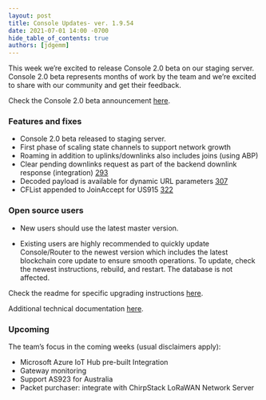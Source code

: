 ```yaml
---
layout: post
title: Console Updates- ver. 1.9.54
date: 2021-07-01 14:00 -0700
hide_table_of_contents: true
authors: [jdgemm]
---
```


This week we’re excited to release Console 2.0 beta on our staging server. Console 2.0 beta
represents months of work by the team and we’re excited to share with our community and get their
feedback.

<!--truncate-->

Check the Console 2.0 beta announcement [here](https://bit.ly/3waPF7x).

### Features and fixes

- Console 2.0 beta released to staging server.
- First phase of scaling state channels to support network growth
- Roaming in addition to uplinks/downlinks also includes joins (using ABP)
- Clear pending downlinks request as part of the backend downlink response (integration)
  [293](https://github.com/helium/router/issues/293)
- Decoded payload is available for dynamic URL parameters
  [307](https://github.com/helium/router/issues/307)
- CFList appended to JoinAccept for US915 [322](https://github.com/helium/router/issues/322)

### Open source users

- New users should use the latest master version.

- Existing users are highly recommended to quickly update Console/Router to the newest version which
  includes the latest blockchain core update to ensure smooth operations. To update, check the
  newest instructions, rebuild, and restart. The database is not affected.

Check the readme for specific upgrading instructions
[here](https://github.com/helium/console#upgrading-your-open-source-consolerouter).

Additional technical documentation
[here](https://docs.helium.com/use-the-network/run-console/#console-setup).

### Upcoming

The team’s focus in the coming weeks (usual disclaimers apply):

- Microsoft Azure IoT Hub pre-built Integration
- Gateway monitoring
- Support AS923 for Australia
- Packet purchaser: integrate with ChirpStack LoRaWAN Network Server
